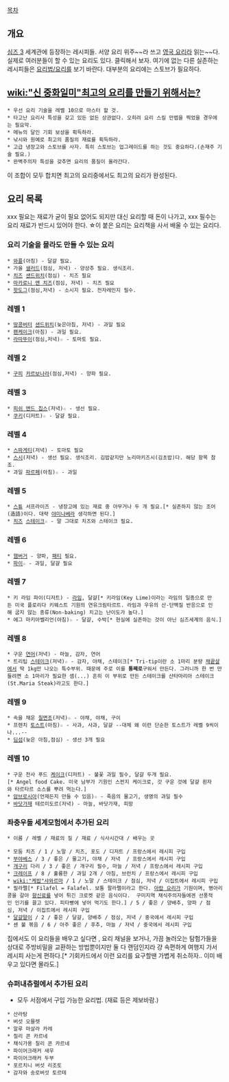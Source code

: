 [[목차]]

== 개요 ==
[[심즈 3]] 세계관에 등장하는 레시피들. 서양 요리 위주~~라 쓰고 [[영국 요리]]라 읽는~~다. 실제로 여러분들이 할 수 있는 요리도 있다. 클릭해서 보자.
여기에 없는 다른 실존하는 레시피들은 [[요리법/요리]]를 보기 바란다. 대부분의 요리에는 스토브가 필요하다.

== [[wiki:"신 중화일미"최고의 요리를 만들기 위해서는?]] ==
 * 우선 요리 기술을 레벨 10으로 마스터 할 것.
 * 타고난 요리사 특성을 갖고 있든 없든 상관없다. 오히려 요리 스킬 만렙을 찍었을 경우에는 필요악.
 * 메뉴의 달인 기회 보상을 획득하라.
 * 낚시와 원예로 최고의 품질의 재료를 획득하라.
 * 고급 냉장고와 스토브를 사자. 특히 스토브는 업그레이드를 하는 것도 중요하다.(손재주 기술 필요.)
 * 완벽주의자 특성을 갖추면 요리의 품질이 올라간다.

이 조합이 모두 합치면 최고의 요리중에서도 최고의 요리가 완성된다.

== 요리 목록 ==
xxx 필요는 재료가 굳이 필요 없어도 되지만 대신 요리할 때 돈이 나가고, xxx 필수는 요리 재료가 반드시 있어야 한다. ☆이 붙은 요리는 요리책을 사서 배울 수 있는 요리다.
=== 요리 기술을 몰라도 만들 수 있는 요리 ===
 * [[와플]](아침) - 달걀 필요.
 * 가을 [[샐러드]](점심, 저녁) - 양상추 필요. 생식조리.
 * [[치즈]] [[샌드위치]](점심) - 치즈 필요
 * [[마카로니 앤 치즈]](점심, 저녁) - 치즈 필요
 * [[핫도그]](점심,저녁) - 소시지 필요. 전자레인지 필수.

=== 레벨 1 ===
 * [[땅콩버터]] [[샌드위치]](늦은아침, 저녁) - 과일 필요
 * [[팬케이크]](아침) - 과일 필요.
 * [[라따뚜이]](점심,저녁)☆ - 토마토 필요.

=== 레벨 2 ===
 * [[구피]] [[카르보나라]](점심,저녁) - 양파 필요.

=== 레벨 3 ===
 * [[피쉬 앤드 칩스]](저녁)☆ - 생선 필요.
 * [[쿠키]](디저트)☆ - 달걀 필요.

=== 레벨 4 ===
 * [[스파게티]](저녁) - 토마토 필요
 * [[스시]](저녁) - 생선 필요. 생식조리. 김밥같지만 노리마키즈시(김초밥)다. 해당 항목 참조.
 * 과일 [[파르페]](아침)☆ - 과일

=== 레벨 5 ===
 * [[스튜]] 서프라이즈 - 냉장고에 있는 재료 중 아무거나 두 개 필요.[* 실존하지 않는 조어(造語)이다. 대략 [[야미나베]]라 생각하면 된다.]
 * [[치즈]] [[스테이크]]☆ - 말 그대로 치즈와 스테이크 필요.

=== 레벨 6 ===
 * [[햄버거]] - 양파, [[패티]] 필요.
 * [[파이]]☆ - 과일, 달걀 필요

=== 레벨 7 ===
 * 키 라임 파이(디저트) - [[라임]], 달걀[* 키라임(Key Lime)이라는 라임의 일종으로 만든 미국 플로리다 키웨스트 기원의 연유크림타르트. 라임과 우유의 산-단백질 반응으로 인해 굽지 않는 종류(Non-baking) 치고는 난이도가 높다.]
 * 에그 마키아벨리언(아침)☆ - 달걀, 수박[* 현실에 실존하는 것이 아닌 심즈세계의 음식.]

=== 레벨 8 ===
 * 구운 [[연어]](저녁) - 마늘, 감자, 연어
 * 트리팁 [[스테이크]](저녁)☆ - 감자, 야채, 스테이크[* Tri-tip이란 소 1마리 분량 [[채끝]]살에서 딱 1kg만 나오는 특수부위. 때문에 주로 이를 '''통째로'''구워서 만든다. 그러니까 한 번 만들려면 소 1마리가 필요한 셈(...) 흔히 이 부위로 만든 스테이크를 산타마리아 스테이크(St.Maria Steak)라고도 한다.]

=== 레벨 9 ===
 * 속을 채운 [[칠면조]](저녁)☆ - 야채, 야채, 구이
 * 프렌치 [[토스트]](아침)☆ - 사과, 사과, 달걀 --대체 왜 이런 단순한 토스트가 레벨 9씩이나...--
 * [[딤섬]](늦은 아침,점심) - 생선 3개 필요

=== 레벨 10 ===
 * 구운 천사 푸드 [[케이크]](디저트) - 불꽃 과일 필수, 달걀 두개 필요.[* Angel food Cake. 미국 남부가 기원인 스펀지 케이크로, 갓 구운 것에 달걀 흰자와 타르타르 소스를 뿌려 먹는다.]
 * [[암브로시아]](언제든지 만들 수 있음)☆ - 죽음의 물고기, 생명의 과일 필수 
 * [[바닷가재]] 테르미도르(저녁) - 마늘, 바닷가재, 피망

=== 좌충우돌 세계모험에서 추가된 요리 ===
 * 이름 / 레벨 / 재료의 질 / 재료 / 식사시간대 / 배우는 곳

 * 모둠 치즈 / 1 / 노말 / 치즈, 포도 / 디저트 / 프랑스에서 레시피 구입 
 * [[부야베스]] / 3 / 좋은 / 물고기, 야채 / 저녁  / 프랑스에서 레시피 구입 
 * [[개구리]] 다리 / 3 / 좋은 / 개구리 필수, 마늘 / 저녁 / 프랑스에서 레시피 구입 
 * [[크레이프]] / 8 / 훌륭한 / 과일 2개 / 아침, 브런치 / 프랑스에서 레시피 구입 
 * [[wiki:"케밥"샤와르마]] / 1 / 노말 / 스테이크 / 점심, 저녁 / 이집트에서 레시피 구입 
 * 필라펠[* Filafel = Falafel. 보통 팔라펠이라고 한다. [[아랍 요리]]가 기원이며, 병아리콩을 갈아 [[향신료]]를 넣어 튀긴 크로켓 같은 음식이다.  구미지역 채식주의자들에겐 선풍적인 인기를 끌고 있다. 피타빵에 넣어 먹기도 한다.] / 5 / 좋은 / 양배추, 양파 / 점심, 저녁 / 이집트에서 레시피 구입 
 * [[달걀말이]] / 2 / 좋은 / 달걀, 양배추 / 점심, 저녁 / 중국에서 레시피 구입 
 * 센 불 볶음 / 6 / 아주 좋은 / 후추, 마늘 / 저녁 / 중국에서 레시피 구입

집에서도 이 요리들을 배우고 싶다면 , 요리 채널을 보거나, 가끔 놀러오는 탐험가들을 상대로 주방비밀을 교환하는 방법뿐이지만 둘 다 랜덤인지라 걍 속편하게 여행지 가서 레시피 사는게 편하다.[* 기회카드에서 이런 요리를 요구할땐 가볍게 취소하자.. 이미 배우고 있다면 몰라도.]

=== 슈퍼내츄럴에서 추가된 요리 ===
*모두 서점에서 구입 가능한 요리법. (재료 등은 제보바람.)

 * 산라탕
 * 버섯 오믈렛
 * 알루 마살라 카레
 * 칠리 콘 카르네
 * 채식가용 칠리 콘 카르네
 * 파이어크래커 새우
 * 파이어크래커 두부
 * 포르치니 버섯 리조토
 * 감자와 송로버섯 토르테

